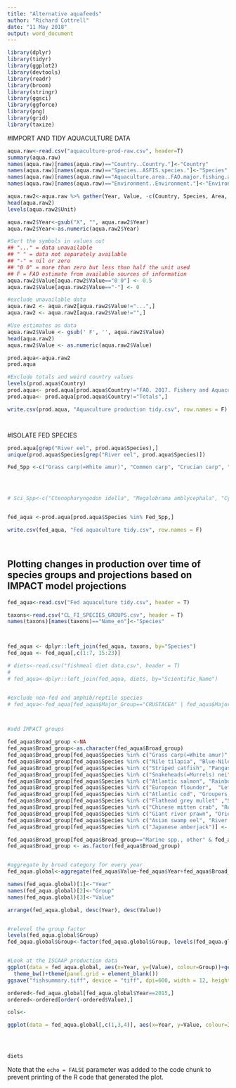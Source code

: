 ```yaml
---
title: "Alternative aquafeeds"
author: "Richard Cottrell"
date: "11 May 2018"
output: word_document
---
```


```r
library(dplyr)
library(tidyr)
library(ggplot2)
library(devtools)
library(readr)
library(broom)
library(stringr)
library(ggsci)
library(ggforce)
library(png)
library(grid) 
library(taxize)

```

#IMPORT AND TIDY AQUACULTURE DATA

```r

aqua.raw<-read.csv("aquaculture-prod-raw.csv", header=T)
summary(aqua.raw)
names(aqua.raw)[names(aqua.raw)=="Country..Country."]<-"Country"
names(aqua.raw)[names(aqua.raw)=="Species..ASFIS.species."]<-"Species"
names(aqua.raw)[names(aqua.raw)=="Aquaculture.area..FAO.major.fishing.area."]<-"Area"
names(aqua.raw)[names(aqua.raw)=="Environment..Environment."]<-"Environment"

aqua.raw2<-aqua.raw %>% gather(Year, Value, -c(Country, Species, Area, Environment, Unit))
head(aqua.raw2)
levels(aqua.raw2$Unit)

aqua.raw2$Year<-gsub("X", "", aqua.raw2$Year)
aqua.raw2$Year<-as.numeric(aqua.raw2$Year)

#Sort the symbols in values out
## "..." = data unavailable
## " " = data not separately available
## "-" = nil or zero
## "0 0" = more than zero but less than half the unit used
## F = FAO estimate from available sources of information
aqua.raw2$Value[aqua.raw2$Value=="0 0"] <- 0.5
aqua.raw2$Value[aqua.raw2$Value=="-"] <- 0

#exclude unavailable data
aqua.raw2 <- aqua.raw2[aqua.raw2$Value!="...",]
aqua.raw2 <- aqua.raw2[aqua.raw2$Value!="",]

#Use estimates as data
aqua.raw2$Value <- gsub(' F', '', aqua.raw2$Value)
head(aqua.raw2)
aqua.raw2$Value <- as.numeric(aqua.raw2$Value)

prod.aqua<-aqua.raw2
prod.aqua

#Exclude totals and weird country values
levels(prod.aqua$Country)
prod.aqua<- prod.aqua[prod.aqua$Country!="FAO. 2017. Fishery and Aquaculture Statistics. Global aquaculture production 1950-2015 (FishstatJ). In: FAO Fisheries and Aquaculture Department [online]. Rome. Updated 2017. www.fao.org/fishery/statistics/software/fishstatj/en",]
prod.aqua<- prod.aqua[prod.aqua$Country!="Totals",]

write.csv(prod.aqua, "Aquaculture production tidy.csv", row.names = F)




```


#ISOLATE FED SPECIES

```r


prod.aqua[grep("River eel", prod.aqua$Species),]
unique(prod.aqua$Species[grep("River eel", prod.aqua$Species)])

Fed_Spp <-c("Grass carp(=White amur)", "Common carp", "Crucian carp", "Wuchang bream", "Black carp", "Silver barb", "Mrigal carp", "Roho labeo", "Catla", "Nile tilapia", "Blue-Nile tilapia, hybrid", "Striped catfish", "Pangas catfish", "Pangas catfishes nei", "Channel catfish", "Africa-bighead catfish, hybrid", "North African catfish", "Amur catfish", "Yellow catfish", "Snakeheads(=Murrels) nei", "Snakehead","Mandarin fish", "Asian swamp eel", "River eels nei", "Pacu", "Pirapatinga", "Cachama", "Atlantic salmon", "Rainbow trout", "Milkfish", "European flounder",  "Lefteye flounders nei" ,  "Righteye flounders nei", "Turbot","Barramundi(=Giant seaperch)", "Atlantic cod" , "European seabass", "Gilthead seabream", "Groupers nei", "Greasy grouper", "Hong Kong grouper","Black grouper","Giant grouper", "Spotted coralgrouper","Areolate grouper", "Orange-spotted grouper", "Brown-marbled grouper", "Malabar grouper",  "Humpback grouper", "Groupers, seabasses nei","Red drum", "Flathead grey mullet" ,"Squaretail mullet"   , "Thinlip grey mullet" , "So-iuy mullet"   ,     "Bluespot mullet"   ,   "Lebranche mullet", "Mullets nei", "Japanese amberjack", "Chinese mitten crab", "Red claw crayfish", "Giant river prawn", "Oriental river prawn", "Whiteleg shrimp", "Giant tiger prawn", "Fleshy prawn")




# Sci_Spp<-c("Ctenopharyngodon idella", "Megalobrama amblycephala", "Cyprinus carpio", "Carassius carassius", "Mylopharyngodon piceus", "Barbonymus gonionotus", "Catla catla", "Labeo rohita", "Cirrhinus cirrhosus", "Oreochromis niloticus", "Oreochromis aureus x O. niloticus", "Ictalurus punctatus", "Ictalurus punctatus x I. furcatus", "Clarias gariepinus x C. macrocephalus", "Clarias gariepinus",  "Silurus asotus" , "Pelteobagrus fulvidraco", "Channa spp",   "Channa argus" , "Siniperca chuatsi", "Monopterus albus", "Piaractus brachypomus", "Colossoma macropomum","Piaractus mesopotamicus", "Anguilla spp", "Salmo salar", "Oncorhynchus mykiss", "Chanos chanos", "Lates calcarifer", "Platichthys flesus", "Bothidae", "Pleuronectidae", "Psetta maxima", "Gadus morhua", "Dicentrarchus labrax", "Sparus aurata", "Epinephelus spp", "Serranidae", "Sciaenops ocellatus", "Mugil cephalus", "Liza vaigiensis", "Liza ramada", "Mugil soiuy", "Valamugil seheli", "Mugil liza", "Seriola quinqueradiata", "Eriocheir sinensis", "Cherax quadricarinatus", "Macrobrachium rosenbergii", "Macrobrachium nipponense", "Penaeus vannamei", "Penaeus monodon", "Penaeus chinensis")


fed_aqua <-prod.aqua[prod.aqua$Species %in% Fed_Spp,]

write.csv(fed_aqua, "Fed aquaculture tidy.csv", row.names = F)




```

## Plotting changes in production over time of species groups and projections based on IMPACT model projections

```r

fed_aqua<-read.csv("Fed aquaculture tidy.csv", header = T)

taxons<-read.csv("CL_FI_SPECIES_GROUPS.csv", header = T)
names(taxons)[names(taxons)=="Name_en"]<-"Species"



fed_aqua <- dplyr::left_join(fed_aqua, taxons, by="Species")
fed_aqua <- fed_aqua[,c(1:7, 15:23)]

# diets<-read.csv("fishmeal diet data.csv", header = T)
# 
# fed_aqua<-dplyr::left_join(fed_aqua, diets, by="Scientific_Name")


#exclude non-fed and amphib/reptile species
# fed_aqua<-fed_aqua[fed_aqua$Major_Group=="CRUSTACEA" | fed_aqua$Major_Group=="PISCES",]



#add IMPACT groups

fed_aqua$Broad_group <-NA
fed_aqua$Broad_group<-as.character(fed_aqua$Broad_group)
fed_aqua$Broad_group[fed_aqua$Species %in% c("Grass carp(=White amur)","Common carp", "Crucian carp", "Wuchang bream", "Black carp", "Silver barb", "Mrigal carp", "Roho labeo", "Catla", "Milkfish")] <- "Carp"
fed_aqua$Broad_group[fed_aqua$Species %in% c("Nile tilapia", "Blue-Nile tilapia, hybrid")] <- "Tilapia"
fed_aqua$Broad_group[fed_aqua$Species %in% c("Striped catfish", "Pangas catfish", "Pangas catfishes nei", "Channel catfish", "Africa-bighead catfish, hybrid", "North African catfish", "Amur catfish", "Yellow catfish")] <- "Catfish"
fed_aqua$Broad_group[fed_aqua$Species %in% c("Snakeheads(=Murrels) nei", "Snakehead","Mandarin fish", "Pacu", "Pirapatinga", "Cachama")] <- "Freshwater spp., other"
fed_aqua$Broad_group[fed_aqua$Species %in% c("Atlantic salmon", "Rainbow trout")] <- "Salmonids"
fed_aqua$Broad_group[fed_aqua$Species %in% c("European flounder",  "Lefteye flounders nei" ,  "Righteye flounders nei", "Turbot", "European seabass", "Gilthead seabream", "Barramundi(=Giant seaperch)")] <- "Major demersal spp."
fed_aqua$Broad_group[fed_aqua$Species %in% c("Atlantic cod", "Groupers nei", "Greasy grouper", "Hong Kong grouper","Black grouper","Giant grouper", "Spotted coralgrouper","Areolate grouper", "Orange-spotted grouper", "Brown-marbled grouper", "Malabar grouper",  "Humpback grouper", "Groupers, seabasses nei","Red drum")] <- "Marine spp., other"
fed_aqua$Broad_group[fed_aqua$Species %in% c("Flathead grey mullet" ,"Squaretail mullet", "Thinlip grey mullet", "So-iuy mullet", "Bluespot mullet",  "Lebranche mullet", "Mullets nei")] <- "Mullet"
fed_aqua$Broad_group[fed_aqua$Species %in% c("Chinese mitten crab", "Red claw crayfish")] <- "Crustaceans, other"
fed_aqua$Broad_group[fed_aqua$Species %in% c("Giant river prawn", "Oriental river prawn", "Whiteleg shrimp", "Giant tiger prawn", "Fleshy prawn")] <- "Shrimp"
fed_aqua$Broad_group[fed_aqua$Species %in% c("Asian swamp eel", "River eels nei")] <- "Eels"
fed_aqua$Broad_group[fed_aqua$Species %in% c("Japanese amberjack")] <- "Pelagic spp., other"

fed_aqua$Broad_group[fed_aqua$Broad_group=="Marine spp., other" & fed_aqua$Environment=="Freshwater"] <- "Freshwater spp., other"
fed_aqua$Broad_group <- as.factor(fed_aqua$Broad_group)


#aggregate by broad category for every year
fed_aqua.global<-aggregate(fed_aqua$Value~fed_aqua$Year+fed_aqua$Broad_group,FUN=sum)

names(fed_aqua.global)[1]<-"Year"
names(fed_aqua.global)[2]<-"Group"
names(fed_aqua.global)[3]<-"Value"

arrange(fed_aqua.global, desc(Year), desc(Value))


#relevel the group factor
levels(fed_aqua.global$Group)
fed_aqua.global$Group<-factor(fed_aqua.global$Group, levels(fed_aqua.global$Group)[c(1,11,12,2,10, 5, 3, 6, 4, 7, 8, 9)])


#Look at the ISCAAP production data
ggplot(data = fed_aqua.global, aes(x=Year, y=(Value), colour=Group))+geom_line()+
  theme_bw()+theme(panel.grid = element_blank())
ggsave("fishsummary.tiff", device = "tiff", dpi=600, width = 12, height = 5)

ordered<-fed_aqua.global[fed_aqua.global$Year==2015,]
ordered<-ordered[order(-ordered$Value),]

cols<-

ggplot(data = fed_aqua.global[,c(1,3,4)], aes(x=Year, y=Value, colour=IMPACT_species))+geom_line()




diets
```

Note that the `echo = FALSE` parameter was added to the code chunk to prevent printing of the R code that generated the plot.
